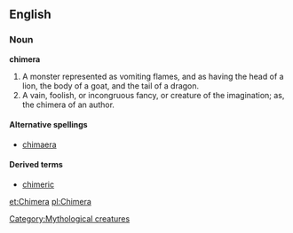 ==English==
===Noun===
'''chimera'''

#A monster represented as vomiting flames, and as having the head of a lion, the body of a goat, and the tail of a dragon.
#A vain, foolish, or incongruous fancy, or creature of the imagination; as, the chimera of an author.

====Alternative spellings====
*[[chimaera]]

====Derived terms====
*[[chimeric]]

[[Category:Mythological creatures]]
[[et:Chimera]]
[[pl:Chimera]]